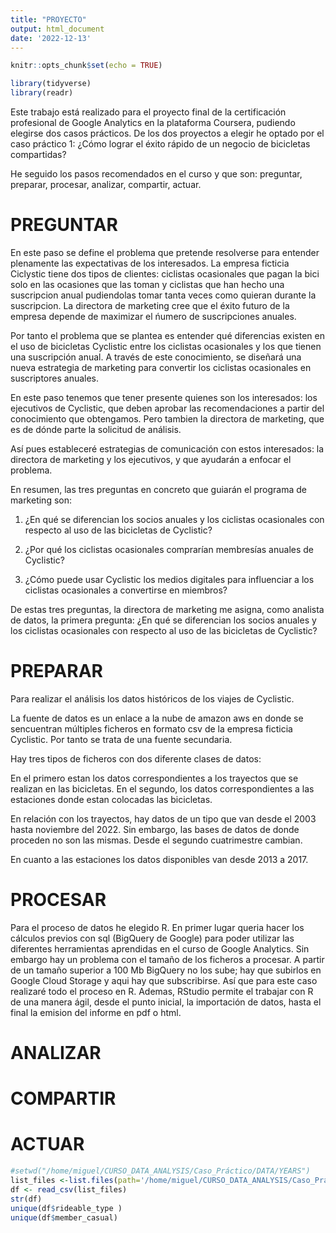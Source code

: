 ```yaml
---
title: "PROYECTO"
output: html_document
date: '2022-12-13'
---
```


```r
knitr::opts_chunk$set(echo = TRUE)
```



```r
library(tidyverse)
library(readr)
```

Este trabajo está realizado para el proyecto final de la certificación profesional de Google Analytics en la plataforma Coursera, pudiendo elegirse dos casos prácticos. De los dos proyectos a elegir he optado por el caso práctico 1: ¿Cómo lograr el éxito rápido de un negocio de bicicletas compartidas?

He seguido los pasos recomendados en el curso y que son: preguntar, preparar, procesar, analizar, compartir, actuar.

# PREGUNTAR

En este paso se define el problema que pretende resolverse para entender plenamente las expectativas de los interesados. La empresa ficticia Ciclystic tiene dos tipos de clientes: ciclistas ocasionales que pagan la bici solo en las ocasiones que las toman y ciclistas que han hecho una suscripcion anual pudiendolas tomar tanta veces como quieran durante la suscripcion. La directora de marketing cree que el éxito futuro de la empresa depende de maximizar el ńumero de suscripciones anuales.

Por tanto el problema que se plantea es entender qué diferencias existen en el uso de bicicletas Cyclistic entre los ciclistas ocasionales y los que tienen una suscripción anual. A través de este conocimiento, se diseñará una nueva estrategia de marketing para convertir los ciclistas ocasionales en suscriptores anuales.

En este paso tenemos que tener presente quienes son los interesados: los ejecutivos de Cyclistic, que deben aprobar las recomendaciones a partir del conocimiento que obtengamos. Pero tambien la directora de marketing, que es de dónde parte la solicitud de análisis.

Así pues estableceré estrategias de comunicación con estos interesados: la directora de marketing y los ejecutivos, y que ayudarán a enfocar el problema.

En resumen, las tres preguntas en concreto que guiarán el programa de marketing son:

1. ¿En qué se diferencian los socios anuales y los ciclistas ocasionales con respecto al uso de las bicicletas de Cyclistic?

2. ¿Por qué los ciclistas ocasionales comprarían membresías anuales de Cyclistic?

3. ¿Cómo puede usar Cyclistic los medios digitales para influenciar a los ciclistas ocasionales a convertirse en miembros?

De estas tres preguntas, la directora de marketing me asigna, como analista de datos, la primera pregunta:
¿En qué se diferencian los socios anuales y los ciclistas ocasionales con respecto al uso de las bicicletas de Cyclistic?

# PREPARAR

Para realizar el análisis los datos históricos de los viajes de Cyclistic.

La fuente de datos es un enlace a la nube de amazon aws en donde se sencuentran múltiples ficheros en formato csv de la empresa ficticia Cyclistic. Por tanto se trata de una fuente secundaria.

Hay tres tipos de ficheros con dos diferente clases de datos:

En el primero estan los datos correspondientes a los trayectos que se realizan en las bicicletas.
En el segundo, los datos correspondientes a las estaciones donde estan colocadas las bicicletas.

En relación con los trayectos, hay datos de un tipo que van desde el 2003 hasta noviembre del 2022. Sin embargo, las bases de datos de donde proceden no son las mismas. Desde el segundo cuatrimestre cambian.

En cuanto a las estaciones los datos disponibles van desde 2013 a 2017.






# PROCESAR

Para el proceso de datos he elegido R. En primer lugar queria hacer los cálculos previos con sql (BigQuery de Google) para poder utilizar las diferentes herramientas aprendidas en el curso de Google Analytics. Sin embargo hay un problema con el tamaño de los ficheros a procesar. A partir de un tamaño superior a 100 Mb BigQuery no los sube; hay que subirlos en Google Cloud Storage y aqui hay que subscribirse. Así que para este caso realizaré todo el proceso en R. Ademas, RStudio permite el trabajar con R de una manera ágil, desde el punto inicial, la importación de datos, hasta el final la emision del informe en pdf o html.




# ANALIZAR

# COMPARTIR

# ACTUAR
```r
#setwd("/home/miguel/CURSO_DATA_ANALYSIS/Caso_Práctico/DATA/YEARS")
list_files <-list.files(path='/home/miguel/CURSO_DATA_ANALYSIS/Caso_Práctico/DATA/YEARS') 
df <- read_csv(list_files)
str(df)
unique(df$rideable_type )
unique(df$member_casual)
  
```
